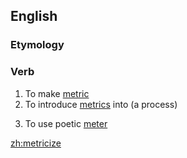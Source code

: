 ==English==

===Etymology===
{{suffix|metric|ize}}

===Verb===
{{en-verb|metriciz|es}}

# To make [[metric]]
# To introduce [[metrics]] into (a process)
# {{context|poetry}} To use poetic [[meter]]

[[zh:metricize]]